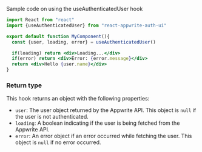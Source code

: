 Sample code on using the useAuthenticatedUser hook

```jsx
import React from "react"
import {useAuthenticatedUser} from "react-appwrite-auth-ui"

export default function MyComponent(){
  const {user, loading, error} = useAuthenticatedUser()

  if(loading) return <div>Loading...</div>
  if(error) return <div>Error: {error.message}</div>
  return <div>Hello {user.name}</div>
}
```

### Return type 
This hook returns an object with the following properties:
* `user`: The user object returned by the Appwrite API. This object is `null` if the user is not authenticated.
* `loading`: A boolean indicating if the user is being fetched from the Appwrite API.
* `error`: An error object if an error occurred while fetching the user. This object is `null` if no error occurred.